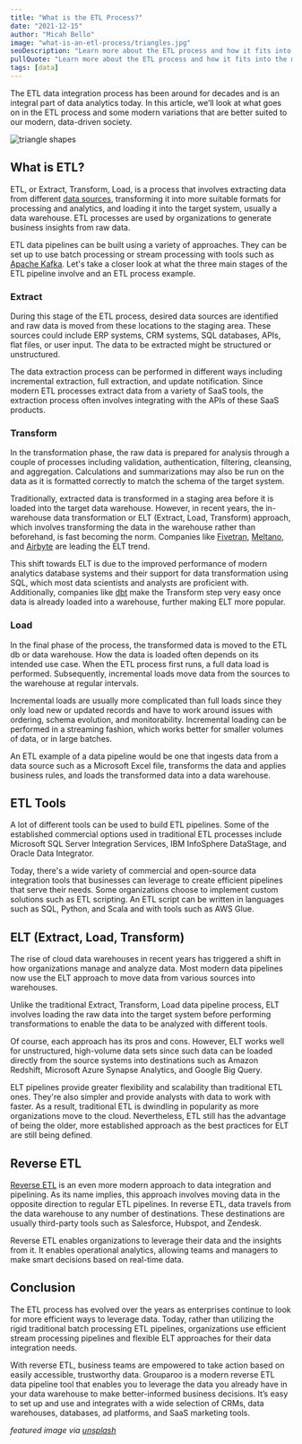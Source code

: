 ```yaml
---
title: "What is the ETL Process?"
date: "2021-12-15"
author: "Micah Bello"
image: "what-is-an-etl-process/triangles.jpg"
seoDescription: "Learn more about the ETL process and how it fits into the modern data stack. Grouparoo helps operationalize the data you have in your data warehouse. ✓ Start a free trial now!"
pullQuote: "Learn more about the ETL process and how it fits into the modern data stack."
tags: [data]
---
```


The ETL data integration process has been around for decades and is an integral part of data analytics today. In this article, we’ll look at what goes on in the ETL process and some modern variations that are better suited to our modern, data-driven society.

<Image
  alt="triangle shapes"
  src="what-is-an-etl-process/triangles.jpg"
  centered
  height={730}
  width={918}
/>

## What is ETL?

ETL, or Extract, Transform, Load, is a process that involves extracting data from different [data sources](https://www.grouparoo.com/blog/what-is-a-data-source), transforming it into more suitable formats for processing and analytics, and loading it into the target system, usually a data warehouse. ETL processes are used by organizations to generate business insights from raw data.

ETL data pipelines can be built using a variety of approaches. They can be set up to use batch processing or stream processing with tools such as [Apache Kafka](https://kafka.apache.org/). Let's take a closer look at what the three main stages of the ETL pipeline involve and an ETL process example.

### Extract

During this stage of the ETL process, desired data sources are identified and raw data is moved from these locations to the staging area. These sources could include ERP systems, CRM systems, SQL databases, APIs, flat files, or user input. The data to be extracted might be structured or unstructured.

The data extraction process can be performed in different ways including incremental extraction, full extraction, and update notification. Since modern ETL processes extract data from a variety of SaaS tools, the extraction process often involves integrating with the APIs of these SaaS products.

### Transform

In the transformation phase, the raw data is prepared for analysis through a couple of processes including validation, authentication, filtering, cleansing, and aggregation. Calculations and summarizations may also be run on the data as it is formatted correctly to match the schema of the target system.

Traditionally, extracted data is transformed in a staging area before it is loaded into the target data warehouse. However, in recent years, the in-warehouse data transformation or ELT (Extract, Load, Transform) approach, which involves transforming the data in the warehouse rather than beforehand, is fast becoming the norm. Companies like [Fivetran](http://fivetran.com), [Meltano](https://meltano.com/), and [Airbyte](https://airbyte.io/) are leading the ELT trend.

This shift towards ELT is due to the improved performance of modern analytics database systems and their support for data transformation using SQL, which most data scientists and analysts are proficient with. Additionally, companies like [dbt](https://www.getdbt.com/) make the Transform step very easy once data is already loaded into a warehouse, further making ELT more popular.

### Load

In the final phase of the process, the transformed data is moved to the ETL db or data warehouse. How the data is loaded often depends on its intended use case. When the ETL process first runs, a full data load is performed. Subsequently, incremental loads move data from the sources to the warehouse at regular intervals.

Incremental loads are usually more complicated than full loads since they only load new or updated records and have to work around issues with ordering, schema evolution, and monitorability. Incremental loading can be performed in a streaming fashion, which works better for smaller volumes of data, or in large batches.

An ETL example of a data pipeline would be one that ingests data from a data source such as a Microsoft Excel file, transforms the data and applies business rules, and loads the transformed data into a data warehouse.

## ETL Tools

A lot of different tools can be used to build ETL pipelines. Some of the established commercial options used in traditional ETL processes include Microsoft SQL Server Integration Services, IBM InfoSphere DataStage, and Oracle Data Integrator.

Today, there's a wide variety of commercial and open-source data integration tools that businesses can leverage to create efficient pipelines that serve their needs. Some organizations choose to implement custom solutions such as ETL scripting. An ETL script can be written in languages such as SQL, Python, and Scala and with tools such as AWS Glue.

## ELT (Extract, Load, Transform)

The rise of cloud data warehouses in recent years has triggered a shift in how organizations manage and analyze data. Most modern data pipelines now use the ELT approach to move data from various sources into warehouses.

Unlike the traditional Extract, Transform, Load data pipeline process, ELT involves loading the raw data into the target system before performing transformations to enable the data to be analyzed with different tools.

Of course, each approach has its pros and cons. However, ELT works well for unstructured, high-volume data sets since such data can be loaded directly from the source systems into destinations such as Amazon Redshift, Microsoft Azure Synapse Analytics, and Google Big Query.

ELT pipelines provide greater flexibility and scalability than traditional ETL ones. They're also simpler and provide analysts with data to work with faster. As a result, traditional ETL is dwindling in popularity as more organizations move to the cloud. Nevertheless, ETL still has the advantage of being the older, more established approach as the best practices for ELT are still being defined.

## Reverse ETL

[Reverse ETL](https://www.grouparoo.com/solutions/reverse-etl) is an even more modern approach to data integration and pipelining. As its name implies, this approach involves moving data in the opposite direction to regular ETL pipelines. In reverse ETL, data travels from the data warehouse to any number of destinations. These destinations are usually third-party tools such as Salesforce, Hubspot, and Zendesk.

Reverse ETL enables organizations to leverage their data and the insights from it. It enables operational analytics, allowing teams and managers to make smart decisions based on real-time data.

## Conclusion

The ETL process has evolved over the years as enterprises continue to look for more efficient ways to leverage data. Today, rather than utilizing the rigid traditional batch processing ETL pipelines, organizations use efficient stream processing pipelines and flexible ELT approaches for their data integration needs.

With reverse ETL, business teams are empowered to take action based on easily accessible, trustworthy data. Grouparoo is a modern reverse ETL data pipeline tool that enables you to leverage the data you already have in your data warehouse to make better-informed business decisions. It’s easy to set up and use and integrates with a wide selection of CRMs, data warehouses, databases, ad platforms, and SaaS marketing tools.

_featured image via [unsplash](https://unsplash.com/photos/QGnm_F_nd1E)_

